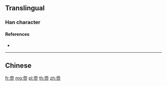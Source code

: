 {{character info/new}}
{{also|賫|齎}}
==Translingual==

===Han character===
{{Han char|rn=154|rad=贝|as=08|sn=12|four=|canj=JBBO}}

====References====
* {{Han ref|kx=1213.211|hdz=63646.050|uh=8D4D|ud=36173}}

----

==Chinese==
{{zh-see|齎}}

[[fr:赍]]
[[mg:赍]]
[[pl:赍]]
[[th:赍]]
[[zh:赍]]
